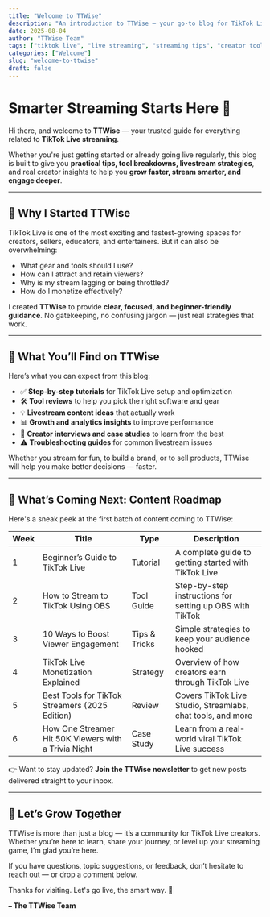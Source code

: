 ```yaml
---
title: "Welcome to TTWise"
description: "An introduction to TTWise — your go-to blog for TikTok Live tutorials, tools, tips, and streaming success strategies."
date: 2025-08-04
author: "TTWise Team"
tags: ["tiktok live", "live streaming", "streaming tips", "creator tools", "monetization"]
categories: ["Welcome"]
slug: "welcome-to-ttwise"
draft: false
---
```


# Smarter Streaming Starts Here 🎥

Hi there, and welcome to **TTWise** — your trusted guide for everything related to **TikTok Live streaming**.

Whether you're just getting started or already going live regularly, this blog is built to give you **practical tips, tool breakdowns, livestream strategies**, and real creator insights to help you **grow faster, stream smarter, and engage deeper**.

---

## 🎯 Why I Started TTWise

TikTok Live is one of the most exciting and fastest-growing spaces for creators, sellers, educators, and entertainers. But it can also be overwhelming:

- What gear and tools should I use?
- How can I attract and retain viewers?
- Why is my stream lagging or being throttled?
- How do I monetize effectively?

I created **TTWise** to provide **clear, focused, and beginner-friendly guidance**. No gatekeeping, no confusing jargon — just real strategies that work.

---

## 🧭 What You’ll Find on TTWise

Here’s what you can expect from this blog:

- ✅ **Step-by-step tutorials** for TikTok Live setup and optimization
- 🛠 **Tool reviews** to help you pick the right software and gear
- 💡 **Livestream content ideas** that actually work
- 📊 **Growth and analytics insights** to improve performance
- 💬 **Creator interviews and case studies** to learn from the best
- ⚠ **Troubleshooting guides** for common livestream issues

Whether you stream for fun, to build a brand, or to sell products, TTWise will help you make better decisions — faster.

---

## 📅 What’s Coming Next: Content Roadmap

Here's a sneak peek at the first batch of content coming to TTWise:

| Week | Title | Type | Description |
|------|-------|------|-------------|
| 1 | Beginner’s Guide to TikTok Live | Tutorial | A complete guide to getting started with TikTok Live |
| 2 | How to Stream to TikTok Using OBS | Tool Guide | Step-by-step instructions for setting up OBS with TikTok |
| 3 | 10 Ways to Boost Viewer Engagement | Tips & Tricks | Simple strategies to keep your audience hooked |
| 4 | TikTok Live Monetization Explained | Strategy | Overview of how creators earn through TikTok Live |
| 5 | Best Tools for TikTok Streamers (2025 Edition) | Review | Covers TikTok Live Studio, Streamlabs, chat tools, and more |
| 6 | How One Streamer Hit 50K Viewers with a Trivia Night | Case Study | Learn from a real-world viral TikTok Live success |

👉 Want to stay updated? **Join the TTWise newsletter** to get new posts delivered straight to your inbox.

---

## 🙌 Let’s Grow Together

TTWise is more than just a blog — it’s a community for TikTok Live creators. Whether you’re here to learn, share your journey, or level up your streaming game, I’m glad you’re here.

If you have questions, topic suggestions, or feedback, don’t hesitate to [reach out](#) — or drop a comment below.

Thanks for visiting. Let's go live, the smart way. 🚀

**– The TTWise Team**
